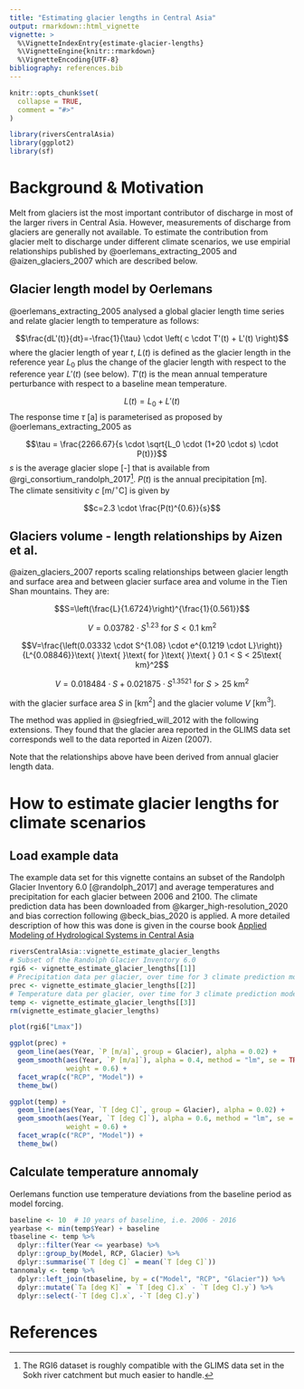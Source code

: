 ```yaml
---
title: "Estimating glacier lengths in Central Asia"
output: rmarkdown::html_vignette
vignette: >
  %\VignetteIndexEntry{estimate-glacier-lengths}
  %\VignetteEngine{knitr::rmarkdown}
  %\VignetteEncoding{UTF-8}
bibliography: references.bib
---
```


```r
knitr::opts_chunk$set(
  collapse = TRUE,
  comment = "#>"
)
```

```r
library(riversCentralAsia)
library(ggplot2)
library(sf)
```

# Background & Motivation
Melt from glaciers ist the most important contributor of discharge in most of the larger rivers in Central Asia. However, measurements of discharge from glaciers are generally not available. To estimate the contribution from glacier melt to discharge under different climate scenarios, we use empirial relationships published by @oerlemans_extracting_2005 and @aizen_glaciers_2007 which are described below.    

## Glacier length model by Oerlemans
@oerlemans_extracting_2005 analysed a global glacier length time series and relate glacier length to temperature as follows: 

$$\frac{dL'(t)}{dt}=-\frac{1}{\tau} \cdot \left( c \cdot T'(t) + L'(t) \right)$$
where the glacier length of year $t$, $L(t)$ is defined as the glacier length in the reference year $L_0$ plus the change of the glacier length with respect to the reference year $L'(t)$ (see below). $T'(t)$ is the mean annual temperature perturbance with respect to a baseline mean temperature.     

$$L(t) = L_0 + L'(t)$$
The response time $\tau$ [a] is parameterised as proposed by @oerlemans_extracting_2005 as 

$$\tau = \frac{2266.67}{s \cdot \sqrt{L_0 \cdot (1+20 \cdot s) \cdot P(t)}}$$
$s$ is the average glacier slope [-] that is available from @rgi_consortium_randolph_2017^[The RGI6 dataset is roughly compatible with the GLIMS data set in the Sokh river catchment but much easier to handle.]. $P(t)$ is the annual precipitation [m].  
The climate sensitivity $c$ [m/$^{\circ}$C] is given by  

$$c=2.3 \cdot \frac{P(t)^{0.6}}{s}$$

## Glaciers volume - length relationships by Aizen et al. 
@aizen_glaciers_2007 reports scaling relationships between glacier length and surface area and between glacier surface area and volume in the Tien Shan mountains. They are:  

$$S=\left(\frac{L}{1.6724}\right)^{\frac{1}{0.561}}$$


$$V=0.03782 \cdot S^{1.23}\text{ }\text{ }\text{ for }\text{ }\text{ } S<0.1\text{ km}^2$$ 

$$V=\frac{\left(0.03332 \cdot S^{1.08} \cdot e^{0.1219 \cdot L}\right)}{L^{0.08846}}\text{ }\text{ }\text{ for }\text{ }\text{ } 0.1 < S < 25\text{ km}^2$$ 

$$V=0.018484 \cdot S + 0.021875 \cdot S^{1.3521}\text{ }\text{ }\text{ for }\text{ }\text{ } S > 25\text{ km}^2$$ 

with the glacier surface area $S$ in [km$^2$] and the glacier volume $V$ [km$^3$].  

The method was applied in @siegfried_will_2012 with the following extensions. They found that the glacier area reported in the GLIMS data set corresponds well to the data reported in Aizen (2007).    

Note that the relationships above have been derived from annual glacier length data.   


# How to estimate glacier lengths for climate scenarios
## Load example data
The example data set for this vignette contains an subset of the Randolph Glacier Inventory 6.0 [@randolph_2017] and average temperatures and precipitation for each glacier between 2006 and 2100. The climate prediction data has been downloaded from @karger_high-resolution_2020 and bias correction following @beck_bias_2020 is applied. A more detailed description of how this was done is given in the course book  [Applied Modeling of Hydrological Systems in Central Asia](https://tobiassiegfried.github.io/HydrologicalModeling_CentralAsia/data-on-climate-projections.html)
```r
riversCentralAsia::vignette_estimate_glacier_lengths
# Subset of the Randolph Glacier Inventory 6.0
rgi6 <- vignette_estimate_glacier_lengths[[1]]
# Precipitation data per glacier, over time for 3 climate prediction models and 2 RCP scenarios. 
prec <- vignette_estimate_glacier_lengths[[2]]
# Temperature data per glacier, over time for 3 climate prediction models and 2 RCP scenarios. 
temp <- vignette_estimate_glacier_lengths[[3]]
rm(vignette_estimate_glacier_lengths)
```

```r
plot(rgi6["Lmax"])
```

```r
ggplot(prec) + 
  geom_line(aes(Year, `P [m/a]`, group = Glacier), alpha = 0.02) + 
  geom_smooth(aes(Year, `P [m/a]`), alpha = 0.4, method = "lm", se = TRUE, 
              weight = 0.6) +
  facet_wrap(c("RCP", "Model")) + 
  theme_bw()
```

```r
ggplot(temp) + 
  geom_line(aes(Year, `T [deg C]`, group = Glacier), alpha = 0.02) +
  geom_smooth(aes(Year, `T [deg C]`), alpha = 0.6, method = "lm", se = FALSE, 
              weight = 0.6) + 
  facet_wrap(c("RCP", "Model")) + 
  theme_bw()
```

## Calculate temperature annomaly
Oerlemans function use temperature deviations from the baseline period as model forcing. 
```r
baseline <- 10  # 10 years of baseline, i.e. 2006 - 2016
yearbase <- min(temp$Year) + baseline
tbaseline <- temp %>%
  dplyr::filter(Year <= yearbase) %>%
  dplyr::group_by(Model, RCP, Glacier) %>% 
  dplyr::summarise(`T [deg C]` = mean(`T [deg C]`))
tannomaly <- temp %>%
  dplyr::left_join(tbaseline, by = c("Model", "RCP", "Glacier")) %>%
  dplyr::mutate(`Ta [deg K]` = `T [deg C].x` - `T [deg C].y`) %>%
  dplyr::select(-`T [deg C].x`, -`T [deg C].y`)
```





# References

